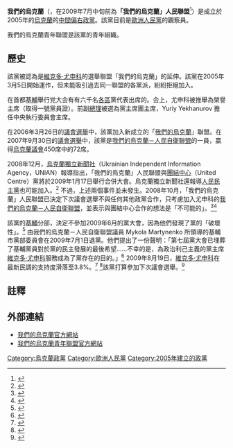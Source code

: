 {{Infobox_Political_Party
|country=烏克蘭
| party_name         = 我們的烏克蘭
| name_native = Наша Україна
| party_logo         = [[File:Nascha_Ukraina_Logo.jpg|200px]]
| leader             = [[維克多·尤申科|維克多·尤申科]] (政黨領袖)<ref>{{cite web |url=http://www.ukrinform.ua/eng/order/?id=149900 |title=Our Ukraine's congress adopts amendments in party's statute |work=Ukrinform |date=2008-12-27 |access-date=2009-12-13 |archive-url=https://web.archive.org/web/20110716163135/http://www.ukrinform.ua/eng/order/?id=149900 |archive-date=2011-07-16 |dead-url=yes }}</ref><br>Valentin Nalivaychenko (黨委員會主席)<ref name=gov>{{cite web|url=http://www.interfax.com.ua/eng/main/13930/ |title=Ulianchenko elected head of People's Union Our Ukraine party's council |work=[[烏克蘭國際文傳電訊社|烏克蘭國際文傳電訊社]] |date=2009-05-16}}</ref>
| foundation         = {{start date|2005|03|05}}
| ideology           = [[民族主義|民族主義]]<br>[[市場自由主義|市場自由主義]]<br>[[社會保守主義|社會保守主義]]<br>[[親歐主義|親歐主義]]
| position           = [[中間偏右|中間偏右]]
| international      = 無
| european           = [[歐洲人民黨|歐洲人民黨]] (觀察員)
| colours            = 橘色
| colorcode          = orange
| headquarters       = [[烏克蘭|烏克蘭]][[基輔|基輔]]
| website            = http://www.razom.org.ua
}}

'''我們的烏克蘭'''（{{lang-uk|Наша Україна}}，在2009年7月中旬前為'''「我們的烏克蘭」人民聯盟'''<ref>{{cite web |url=http://www.interfax.com.ua/eng/main/17097/ |title=Our Ukraine officially changes its name |work=[[烏克蘭國際文傳電訊社|烏克蘭國際文傳電訊社]] |date=2009-04-14 |access-date=2009-12-13 |archive-date=2012-05-31 |archive-url=https://web.archive.org/web/20120531065148/http://www.interfax.com.ua/eng/main/17097/ |dead-url=no }}</ref>）是成立於2005年的[[烏克蘭|烏克蘭]]的[[中間偏右|中間偏右]][[政黨|政黨]]。該黨目前是[[歐洲人民黨|歐洲人民黨]]的觀察員。

我們的烏克蘭青年聯盟是該黨的青年組織。

==歷史==
該黨被認為是[[維克多·尤申科|維克多·尤申科]]的選舉聯盟「我們的烏克蘭」的延伸。該黨在2005年3月5日開始運作，但未能吸引過去同一聯盟的各黨派，紛紛拒絕加入。

在首都[[基輔|基輔]]舉行党大会有有六千名[[烏克蘭行政區劃|各區]]黨代表出席的。会上，尤申科被推舉為榮譽主席（取得一號黨員證）。前副[[烏克蘭總理|總理]]{{le|Roman Bezsmertnyi}}被選為黨主席團主席，Yuriy Yekhanurov 擔任中央執行委員會主席。

在2006年3月26日的[[2006年烏克蘭議會選舉|議會選舉]]中，該黨加入新成立的「[[我們的烏克蘭－人民自衛聯盟|我們的烏克蘭]]」聯盟。在2007年9月30日的[[2007年烏克蘭議會選舉|議會選舉]]中，該黨是[[我們的烏克蘭－人民自衛聯盟|我們的烏克蘭－人民自衛聯盟]]的一員，贏得[[烏克蘭議會|烏克蘭議會]]450席中的72席。

2008年12月，[[烏克蘭獨立新聞社|烏克蘭獨立新聞社]]（Ukrainian Independent Information Agency，UNIAN）報導指出，「我們的烏克蘭」人民聯盟與[[團結中心|團結中心]]（United Centre）黨將於2009年1月17日舉行合併大會。烏克蘭獨立新聞社還報導[[人民民主黨_(烏克蘭)|人民民主黨]]也可能加入。<ref>{{cite web |url=http://www.unian.net/eng/news/news-291905.html |title=Our Ukraine and United Center parties to unite |work=[[烏克蘭獨立新聞社|烏克蘭獨立新聞社]] |date=2008-12-24 |access-date=2009-12-13 |archive-date=2012-02-22 |archive-url=https://web.archive.org/web/20120222085840/http://www.unian.net/eng/news/news-291905.html |dead-url=no }}</ref> 不過，上述兩個事件並未發生。2008年10月，「我們的烏克蘭」人民聯盟已決定下次議會選舉不與任何其他政黨合作，只考慮加入尤申科的[[我們的烏克蘭－人民自衛聯盟|我們的烏克蘭－人民自衛聯盟]]，並表示與團結中心合作的想法是「不可能的」。<ref>{{cite news|title=Our Ukraine officially refused to team up with United Center|url=http://www.unian.net/eng/news/news-279800.html|work=[[烏克蘭獨立新聞社|UNIAN]]|date=2008-10-11|accessdate=2009-12-13|archive-date=2012-02-13|archive-url=https://web.archive.org/web/20120213011822/http://www.unian.net/eng/news/news-279800.html|dead-url=no}}</ref><ref>{{cite news|title=Our Ukraine Board defined the formatting of participation in elections|url=http://nuns.com.ua/news/5055/|work=我們的烏克蘭官方網站|date=2008-10-11|accessdate=|language=uk}}{{dead link|date=2017年12月 |bot=InternetArchiveBot |fix-attempted=yes }}</ref>

該黨的[[基輔|基輔]]分部，決定不參加2009年6月的黨大會，因為他們發現了黨的「破壞性」。<ref>{{uk icon}}{{cite web |url=http://pravda.com.ua/news/2009/6/26/97373.htm |title=Столична "Наша Україна" не збирається в масовку на з'їзд |work=[[烏克蘭真理報|烏克蘭真理報]] |date=2009-06-26 |access-date=2009-12-13 |archive-url=https://web.archive.org/web/20091128235715/http://pravda.com.ua/news/2009/6/26/97373.htm |archive-date=2009-11-28 |dead-url=yes }}</ref> 由我們的烏克蘭－人民自衛聯盟議員 Mykola Martynenko 所領導的基輔市黨部委員會在2009年7月1日退黨。他們提出了一份聲明：「第七屆黨大會已埋葬了基輔黨員對於黨的民主發展的最後希望……不幸的是，為政治利己主義的黨主席[[維克多·尤申科|維克多·尤申科]]服務成為了黨存在的目的。」<ref>{{cite web |url=http://www.interfax.com.ua/eng/main/16502/ |title=Council of Our Ukraine's branch in Kyiv quits party |work=[[烏克蘭國際文傳電訊社|烏克蘭國際文傳電訊社]] |date=2009-07-02 |access-date=2009-12-13 |archive-date=2012-05-31 |archive-url=https://web.archive.org/web/20120531065216/http://www.interfax.com.ua/eng/main/16502/ |dead-url=no }}</ref> 2009年8月19日，[[維克多·尤申科|維克多·尤申科]]在最新民調的支持度滑落至3.8%。<ref name="UkrNews">{{en icon}}{{cite web|url=http://www.ukranews.com/eng/article/215119.html |title=Socis center for social and political studies |work=UkrNews |date=2009-08-17 |deadurl=yes |archiveurl=https://web.archive.org/web/20090819012221/http://www.ukranews.com/eng/article/215119.html |archivedate=2009-08-19 }}</ref>
<ref>{{cite web|url=http://www.kyivpost.com/blogs/bloggers/tarasgkuzio/5121|title=With or without Baloha, Yushchenko's unelectable|accessdate=2009-05-28|date=2009-05-28|work=Taras Kuzio|publisher=[[基輔郵報|基輔郵報]]|language=en}}</ref>該黨打算參加下次議會選舉。<ref>{{cite web |url=http://www.interfax.com.ua/eng/main/23069/ |title=Our Ukraine to participate in next parliamentary elections |work=[[烏克蘭國際文傳電訊社|烏克蘭國際文傳電訊社]] |date=2009-10-28 |access-date=2009-12-13 |archive-date=2012-05-31 |archive-url=https://web.archive.org/web/20120531065339/http://www.interfax.com.ua/eng/main/23069/ |dead-url=no }}</ref>

==註釋==
{{reflist}}

==外部連結==
* [https://web.archive.org/web/20070430140205/http://www.razom.org.ua/ 我們的烏克蘭官方網站]
* [http://www.msnu.org 我們的烏克蘭青年聯盟官方網站] {{Wayback|url=http://www.msnu.org/ |date=20210122095543 }}
{{乌克兰政党}}
[[Category:烏克蘭政黨|Category:烏克蘭政黨]]
[[Category:歐洲人民黨|Category:歐洲人民黨]]
[[Category:2005年建立的政黨|Category:2005年建立的政黨]]